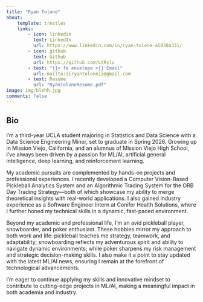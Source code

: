 ```yaml
---
title: "Ryan Tolone"
about:
    template: trestles
    links:
        - icon: linkedin
          text: LinkedIn
          url: https://www.linkedin.com/in/ryan-tolone-a5038a331/
        - icon: github
          text: Github
          url: https://github.com/LtRylu
        - text: "{{< fa envelope >}} Email"
          url: mailto:iiryantoloneii@gmail.com
        - text: Resume
          url: "RyanToloneResume.pdf"
image: img/blehh.jpg
comments: false
---
```


## Bio

I’m a third-year UCLA student majoring in Statistics and Data Science with a Data Science Engineering Minor, set to graduate in Spring 2026. Growing up in Mission Viejo, California, and an alumnus of Mission Viejo High School, I've always been driven by a passion for ML/AI, artificial general intelligence, deep learning, and reinforcement learning.

My academic pursuits are complemented by hands-on projects and professional experiences. I recently developed a Computer Vision-Based Pickleball Analytics System and an Algorithmic Trading System for the ORB Day Trading Strategy—both of which showcase my ability to merge theoretical insights with real-world applications. I also gained industry experience as a Software Engineer Intern at Conifer Health Solutions, where I further honed my technical skills in a dynamic, fast-paced environment.

Beyond my academic and professional life, I’m an avid pickleball player, snowboarder, and poker enthusiast. These hobbies mirror my approach to both work and life: pickleball teaches me strategy, teamwork, and adaptability; snowboarding reflects my adventurous spirit and ability to navigate dynamic environments; while poker sharpens my risk management and strategic decision-making skills. I also make it a point to stay updated with the latest ML/AI news, ensuring I remain at the forefront of technological advancements.

I’m eager to continue applying my skills and innovative mindset to contribute to cutting-edge projects in ML/AI, making a meaningful impact in both academia and industry.


